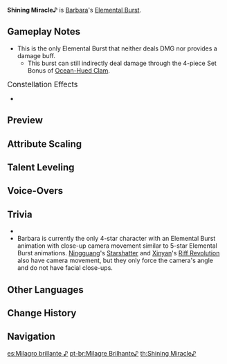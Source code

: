 {{Talent Infobox
|image         = Talent Shining Miracle.png
|character     = Barbara
|type          = Elemental Burst
|info          = Heals your own party members and nearby teammates for a large amount of HP that scales with Barbara's Max HP.
|scale_att1    = HP
|utility1      = Healing
|utility2      = Party
|energyCost    = 80
|CD            = 20s
|attr1         = Regeneration
|value1        = 17.6% Max HP+1694–39.6% Max HP+4999
}}
{{Description|Barbara's desire to heal strengthens her will to fight and sing.}}
'''Shining Miracle♪''' is [[Barbara]]'s [[Elemental Burst]].

==Gameplay Notes==
* This is the only Elemental Burst that neither deals DMG nor provides a damage buff.
** This burst can still indirectly deal damage through the 4-piece Set Bonus of [[Ocean-Hued Clam]].

;<big>Constellation Effects</big>
* {{TalentNote|constellation|3|Star of Tomorrow|character=Barbara|talent=Shining_Miracle♪}}

==Preview==
{{Preview
|file    = Shining Miracle♪ Preview
}}
{{clr}}

==Attribute Scaling==
{{Talent Scaling
|talentType=Elemental Burst
|levels=14
|order=regeneration,cd,energycost
|titles=Regeneration,CD,Energy Cost
|regeneration_1=17.6% Max HP+1694
|regeneration_2=18.92% Max HP+1863
|regeneration_3=20.24% Max HP+2047
|regeneration_4=22% Max HP+2245
|regeneration_5=23.32% Max HP+2456
|regeneration_6=24.64% Max HP+2682
|regeneration_7=26.4% Max HP+2922
|regeneration_8=28.16% Max HP+3176
|regeneration_9=29.92% Max HP+3445
|regeneration_10=31.68% Max HP+3727
|regeneration_11=33.44% Max HP+4024
|regeneration_12=35.2% Max HP+4334
|regeneration_13=37.4% Max HP+4659
|regeneration_14=39.6% Max HP+4999
|cd=20s
|energycost=80
}}

==Talent Leveling==
{{Talent Upgrade|Barbara}}

==Voice-Overs==
{{Talent VO}}

==Trivia==
* {{TalentNote|clap}}
* Barbara is currently the only 4-star character with an Elemental Burst animation with close-up camera movement similar to 5-star Elemental Burst animations. [[Ningguang]]'s [[Starshatter]] and [[Xinyan]]'s [[Riff Revolution]] also have camera movement, but they only force the camera's angle and do not have facial close-ups.

==Other Languages==
{{Other Languages
|en      = Shining Miracle♪
|zhs     = 闪耀奇迹♪
|zhs_rm  = Shǎnyào qíjī ♪
|zht     = 閃耀奇跡♪
|zht_rm  = Shǎnyào qíjī ♪
|zh_tl   = Shining Miracle♪
|ja      = シャイニングミラクル♪
|ja_rm   = Shainingu Mirakuru♪
|ja_tl   = Shining Miracle♪
|ko      = 빛나는 기적♪
|ko_rm   = Bitnaneun Gijeok
|ko_tl   = Shining Miracle♪
|es      = Milagro brillante ♪
|es_tl   = Brilliant Miracle♪
|fr      = Miracle brillant ♪
|fr_tl   = Shining Miracle♪
|ru      = Чудесное сияние♪
|ru_tl   = Marvelous Radiance♪
|th      = Shining Miracle♪
|vi      = Kỳ Tích Vinh Diệu♪
|vi_tl   = Shining Miracle♪
|de      = Glitzerndes Wunder ♪
|de_tl   = Glittering Miracle ♪
|id      = Shining Miracle♪
|pt      = Milagre Brilhante ♪
|pt_tl   = Shining Miracle ♪
}}

==Change History==
{{Change History|1.0}}
<!--
==References==
{{Reflist}}
-->
==Navigation==
{{Talent Navbox|Barbara}}

[[es:Milagro brillante ♪]]
[[pt-br:Milagre Brilhante♪]]
[[th:Shining Miracle♪]]